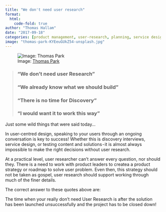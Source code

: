 ```yaml
---
title: "We don't need user research"
format:
  html:
    code-fold: true
author: "Thomas Hallam"
date: "2017-09-18"
categories: [product management, user-research, planning, service design]
image: "thomas-park-KYEeuGUkZ54-unsplash.jpg"
---
```


![Image: [Thomas Park](https://unsplash.com/photos/KYEeuGUkZ54){.external target="_blank"}](thomas-park-KYEeuGUkZ54-unsplash.jpg)

>### "We don't need user Research"
>### "We already know what we should build"
>### "There is no time for Discovery"
>### "I would want it to work this way"


Just some wild things that were said today...

In user-centred design, speaking to your users through an ongoing conversation is key to success! Whether this is discovery interviews, service design, or testing content and solutions - it is almost always impossible to make the right decisions without user research.

At a practical level, user researcher can't answer every question, nor should they. There is a need to work with product leaders to createa a product strategy or roadmap to solve user problem. Even then, this strategy should not be taken as gospel, user research should support working through much of the finer details.

The correct answer to these quotes above are:

The time when your really don't need User Research is after the solution has been launched unsuccessfully and the project has to be closed down!